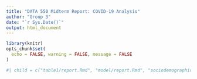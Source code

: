 ```yaml
---
title: "DATA 550 Midterm Report: COVID-19 Analysis"
author: "Group 3"
date: "`r Sys.Date()`"
output: html_document
---
```


```r
library(knitr)
opts_chunk$set(
  echo = FALSE, warning = FALSE, message = FALSE
)
```

```r
#| child = c("table1/report.Rmd", "model/report.Rmd", "sociodemographic/report.Rmd", "comorbidities/report.Rmd")
```